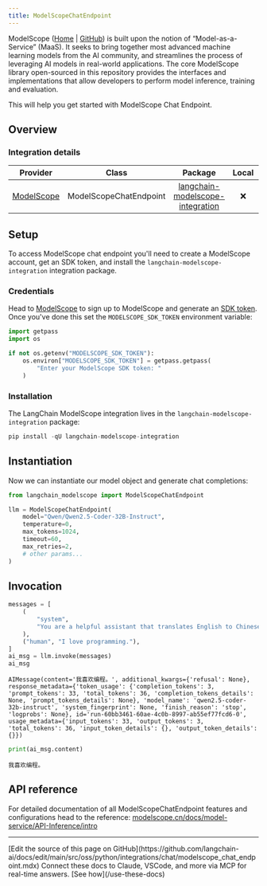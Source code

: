 ```yaml
---
title: ModelScopeChatEndpoint
---
```



ModelScope ([Home](https://www.modelscope.cn/) | [GitHub](https://github.com/modelscope/modelscope)) is built upon the notion of “Model-as-a-Service” (MaaS). It seeks to bring together most advanced machine learning models from the AI community, and streamlines the process of leveraging AI models in real-world applications. The core ModelScope library open-sourced in this repository provides the interfaces and implementations that allow developers to perform model inference, training and evaluation.

This will help you get started with ModelScope Chat Endpoint.

## Overview

### Integration details

|Provider| Class | Package | Local | Serializable | Downloads | Version |
|:---:|:---:|:---:|:---:|:---:|:---:|:---:|
|[ModelScope](/oss/python/integrations/providers/modelscope/)| ModelScopeChatEndpoint | [langchain-modelscope-integration](https://pypi.org/project/langchain-modelscope-integration/) | ❌ | ❌ | ![PyPI - Downloads](https://img.shields.io/pypi/dm/langchain-modelscope-integration?style=flat-square&label=%20) | ![PyPI - Version](https://img.shields.io/pypi/v/langchain-modelscope-integration?style=flat-square&label=%20) |

## Setup

To access ModelScope chat endpoint you'll need to create a ModelScope account, get an SDK token, and install the `langchain-modelscope-integration` integration package.

### Credentials

Head to [ModelScope](https://modelscope.cn/) to sign up to ModelScope and generate an [SDK token](https://modelscope.cn/my/myaccesstoken). Once you've done this set the `MODELSCOPE_SDK_TOKEN` environment variable:

```python
import getpass
import os

if not os.getenv("MODELSCOPE_SDK_TOKEN"):
    os.environ["MODELSCOPE_SDK_TOKEN"] = getpass.getpass(
        "Enter your ModelScope SDK token: "
    )
```

### Installation

The LangChain ModelScope integration lives in the `langchain-modelscope-integration` package:

```python
pip install -qU langchain-modelscope-integration
```

## Instantiation

Now we can instantiate our model object and generate chat completions:

```python
from langchain_modelscope import ModelScopeChatEndpoint

llm = ModelScopeChatEndpoint(
    model="Qwen/Qwen2.5-Coder-32B-Instruct",
    temperature=0,
    max_tokens=1024,
    timeout=60,
    max_retries=2,
    # other params...
)
```

## Invocation

```python
messages = [
    (
        "system",
        "You are a helpful assistant that translates English to Chinese. Translate the user sentence.",
    ),
    ("human", "I love programming."),
]
ai_msg = llm.invoke(messages)
ai_msg
```

```output
AIMessage(content='我喜欢编程。', additional_kwargs={'refusal': None}, response_metadata={'token_usage': {'completion_tokens': 3, 'prompt_tokens': 33, 'total_tokens': 36, 'completion_tokens_details': None, 'prompt_tokens_details': None}, 'model_name': 'qwen2.5-coder-32b-instruct', 'system_fingerprint': None, 'finish_reason': 'stop', 'logprobs': None}, id='run-60bb3461-60ae-4c0b-8997-ab55ef77fcd6-0', usage_metadata={'input_tokens': 33, 'output_tokens': 3, 'total_tokens': 36, 'input_token_details': {}, 'output_token_details': {}})
```

```python
print(ai_msg.content)
```

```output
我喜欢编程。
```

## API reference

For detailed documentation of all ModelScopeChatEndpoint features and configurations head to the reference: [modelscope.cn/docs/model-service/API-Inference/intro](https://modelscope.cn/docs/model-service/API-Inference/intro)

---

<Callout icon="pen-to-square" iconType="regular">
    [Edit the source of this page on GitHub](https://github.com/langchain-ai/docs/edit/main/src/oss/python/integrations/chat/modelscope_chat_endpoint.mdx)
</Callout>
<Tip icon="terminal" iconType="regular">
    Connect these docs to Claude, VSCode, and more via MCP for    real-time answers. [See how](/use-these-docs)
</Tip>
